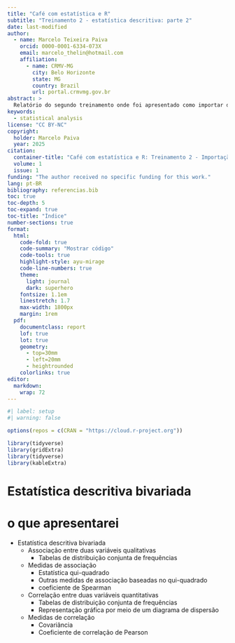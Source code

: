 ```yaml
---
title: "Café com estatística e R"
subtitle: "Treinamento 2 - estatística descritiva: parte 2"
date: last-modified
author:
  - name: Marcelo Teixeira Paiva
    orcid: 0000-0001-6334-073X
    email: marcelo_thelin@hotmail.com
    affiliation: 
      - name: CRMV-MG
        city: Belo Horizonte
        state: MG
        country: Brazil
        url: portal.crmvmg.gov.br
abstract: > 
  Relatório do segundo treinamento onde foi apresentado como importar dados e manipulá-los no R, bem como as principais estatísticas descritivas univariadas e multivariadas.
keywords:
  - statistical analysis
license: "CC BY-NC"
copyright: 
  holder: Marcelo Paiva
  year: 2025
citation: 
  container-title: "Café com estatística e R: Treinamento 2 - Importação e manipulação de dados no R e estatística descritiva, parte 1"
  volume: 1
  issue: 1
funding: "The author received no specific funding for this work."
lang: pt-BR
bibliography: referencias.bib
toc: true
toc-depth: 5
toc-expand: true
toc-title: "Índice"
number-sections: true
format:
  html:
    code-fold: true
    code-summary: "Mostrar código"
    code-tools: true
    highlight-style: ayu-mirage
    code-line-numbers: true
    theme:
      light: journal
      dark: superhero
    fontsize: 1.1em
    linestretch: 1.7
    max-width: 1800px
    margin: 1rem
  pdf: 
    documentclass: report
    lof: true
    lot: true
    geometry:
      - top=30mm
      - left=20mm
      - heightrounded
    colorlinks: true
editor: 
  markdown: 
    wrap: 72
---
```


```r
#| label: setup
#| warning: false

options(repos = c(CRAN = "https://cloud.r-project.org"))

library(tidyverse)
library(gridExtra)
library(tidyverse)
library(kableExtra)

```

# Estatística descritiva bivariada

# o que apresentarei

-   Estatística descritiva bivariada
    -   Associação entre duas variáveis qualitativas
        -   Tabelas de distribuição conjunta de frequências
    -   Medidas de associação
        -   Estatística qui-quadrado
        -   Outras medidas de associação baseadas no qui-quadrado
        -   coeficiente de Spearman
    -   Correlação entre duas variáveis quantitativas
        -   Tabelas de distribuição conjunta de frequências
        -   Representação gráfica por meio de um diagrama de dispersão
    -   Medidas de correlação
        -   Covariância
        -   Coeficiente de correlação de Pearson
